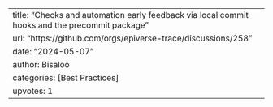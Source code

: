 ---
title: "Checks and automation early feedback via local commit hooks and the precommit package"
url: "https://github.com/orgs/epiverse-trace/discussions/258"
date: "2024-05-07"
author: Bisaloo
categories: [Best Practices]
upvotes: 1
---